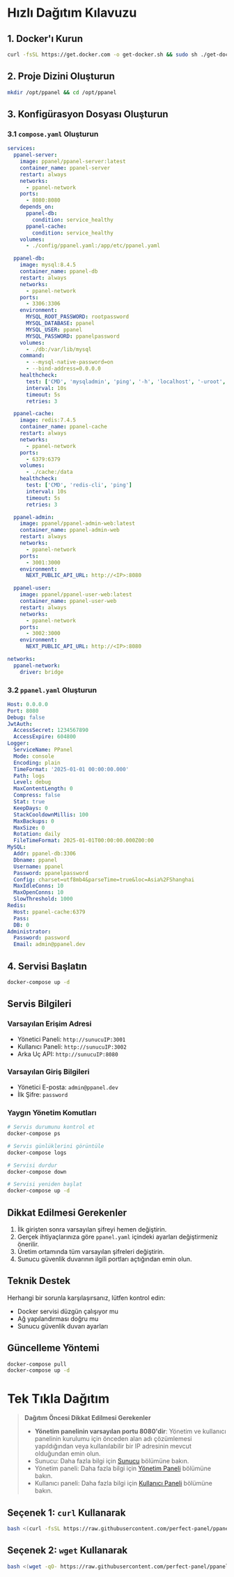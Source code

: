 # Hızlı Dağıtım Kılavuzu

## 1. Docker'ı Kurun

```bash
curl -fsSL https://get.docker.com -o get-docker.sh && sudo sh ./get-docker.sh
```

## 2. Proje Dizini Oluşturun

```bash
mkdir /opt/ppanel && cd /opt/ppanel
```

## 3. Konfigürasyon Dosyası Oluşturun

### 3.1 `compose.yaml` Oluşturun

```yaml
services:
  ppanel-server:
    image: ppanel/ppanel-server:latest
    container_name: ppanel-server
    restart: always
    networks:
      - ppanel-network
    ports:
      - 8080:8080
    depends_on:
      ppanel-db:
        condition: service_healthy
      ppanel-cache:
        condition: service_healthy
    volumes:
      - ./config/ppanel.yaml:/app/etc/ppanel.yaml

  ppanel-db:
    image: mysql:8.4.5
    container_name: ppanel-db
    restart: always
    networks:
      - ppanel-network
    ports:
      - 3306:3306
    environment:
      MYSQL_ROOT_PASSWORD: rootpassword
      MYSQL_DATABASE: ppanel
      MYSQL_USER: ppanel
      MYSQL_PASSWORD: ppanelpassword
    volumes:
      - ./db:/var/lib/mysql
    command:
      - --mysql-native-password=on
      - --bind-address=0.0.0.0
    healthcheck:
      test: ['CMD', 'mysqladmin', 'ping', '-h', 'localhost', '-uroot', '-prootpassword']
      interval: 10s
      timeout: 5s
      retries: 3

  ppanel-cache:
    image: redis:7.4.5
    container_name: ppanel-cache
    restart: always
    networks:
      - ppanel-network
    ports:
      - 6379:6379
    volumes:
      - ./cache:/data
    healthcheck:
      test: ['CMD', 'redis-cli', 'ping']
      interval: 10s
      timeout: 5s
      retries: 3

  ppanel-admin:
    image: ppanel/ppanel-admin-web:latest
    container_name: ppanel-admin-web
    restart: always
    networks:
      - ppanel-network
    ports:
      - 3001:3000
    environment:
      NEXT_PUBLIC_API_URL: http://<IP>:8080

  ppanel-user:
    image: ppanel/ppanel-user-web:latest
    container_name: ppanel-user-web
    restart: always
    networks:
      - ppanel-network
    ports:
      - 3002:3000
    environment:
      NEXT_PUBLIC_API_URL: http://<IP>:8080

networks:
  ppanel-network:
    driver: bridge
```

### 3.2 `ppanel.yaml` Oluşturun

```yaml
Host: 0.0.0.0
Port: 8080
Debug: false
JwtAuth:
  AccessSecret: 1234567890
  AccessExpire: 604800
Logger:
  ServiceName: PPanel
  Mode: console
  Encoding: plain
  TimeFormat: '2025-01-01 00:00:00.000'
  Path: logs
  Level: debug
  MaxContentLength: 0
  Compress: false
  Stat: true
  KeepDays: 0
  StackCooldownMillis: 100
  MaxBackups: 0
  MaxSize: 0
  Rotation: daily
  FileTimeFormat: 2025-01-01T00:00:00.000Z00:00
MySQL:
  Addr: ppanel-db:3306
  Dbname: ppanel
  Username: ppanel
  Password: ppanelpassword
  Config: charset=utf8mb4&parseTime=true&loc=Asia%2FShanghai
  MaxIdleConns: 10
  MaxOpenConns: 10
  SlowThreshold: 1000
Redis:
  Host: ppanel-cache:6379
  Pass:
  DB: 0
Administrator:
  Password: password
  Email: admin@ppanel.dev
```

## 4. Servisi Başlatın

```bash
docker-compose up -d
```

## Servis Bilgileri

### Varsayılan Erişim Adresi

- Yönetici Paneli: `http://sunucuIP:3001`
- Kullanıcı Paneli: `http://sunucuIP:3002`
- Arka Uç API: `http://sunucuIP:8080`

### Varsayılan Giriş Bilgileri

- Yönetici E-posta: `admin@ppanel.dev`
- İlk Şifre: `password`

### Yaygın Yönetim Komutları

```bash
# Servis durumunu kontrol et
docker-compose ps

# Servis günlüklerini görüntüle
docker-compose logs

# Servisi durdur
docker-compose down

# Servisi yeniden başlat
docker-compose up -d
```

## Dikkat Edilmesi Gerekenler

1. İlk girişten sonra varsayılan şifreyi hemen değiştirin.
2. Gerçek ihtiyaçlarınıza göre `ppanel.yaml` içindeki ayarları değiştirmeniz önerilir.
3. Üretim ortamında tüm varsayılan şifreleri değiştirin.
4. Sunucu güvenlik duvarının ilgili portları açtığından emin olun.

## Teknik Destek

Herhangi bir sorunla karşılaşırsanız, lütfen kontrol edin:

- Docker servisi düzgün çalışıyor mu
- Ağ yapılandırması doğru mu
- Sunucu güvenlik duvarı ayarları

## Güncelleme Yöntemi

```bash
docker-compose pull
docker-compose up -d
```

# Tek Tıkla Dağıtım

> **Dağıtım Öncesi Dikkat Edilmesi Gerekenler**
>
> - **Yönetim panelinin varsayılan portu 8080'dir**: Yönetim ve kullanıcı panelinin kurulumu için önceden alan adı çözümlemesi yapıldığından veya kullanılabilir bir IP adresinin mevcut olduğundan emin olun.
> - Sunucu: Daha fazla bilgi için [Sunucu](/tr-TR/docs/server/config) bölümüne bakın.
> - Yönetim paneli: Daha fazla bilgi için [Yönetim Paneli](/tr-TR/docs/admin/config) bölümüne bakın.
> - Kullanıcı paneli: Daha fazla bilgi için [Kullanıcı Paneli](/tr-TR/docs/user/config) bölümüne bakın.

## Seçenek 1: `curl` Kullanarak

```bash
bash <(curl -fsSL https://raw.githubusercontent.com/perfect-panel/ppanel-script/refs/heads/main/install.sh)
```

## Seçenek 2: `wget` Kullanarak

```bash
bash <(wget -qO- https://raw.githubusercontent.com/perfect-panel/ppanel-script/refs/heads/main/install.sh)
```


<Giscus />
